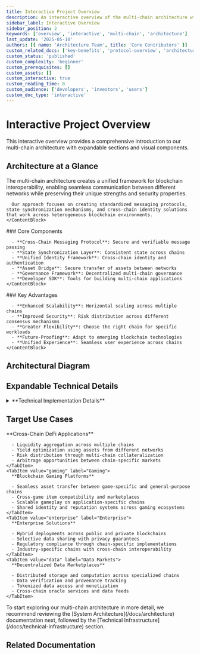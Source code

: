 ```yaml
---
title: Interactive Project Overview
description: An interactive overview of the multi-chain architecture with expandable sections and visual components
sidebar_label: Interactive Overview
sidebar_position: 2
keywords: ['overview', 'interactive', 'multi-chain', 'architecture']
last_update: '2025-05-10'
authors: [{ name: 'Architecture Team', title: 'Core Contributors' }]
custom_related_docs: ['key-benefits', 'protocol-overview', 'architecture']
custom_status: 'published'
custom_complexity: 'beginner'
custom_prerequisites: []
custom_assets: []
custom_interactive: true
custom_reading_time: 8
custom_audience: ['developers', 'investors', 'users']
custom_doc_type: 'interactive'
---
```



# Interactive Project Overview

This interactive overview provides a comprehensive introduction to our multi-chain architecture with expandable sections and visual components.

## Architecture at a Glance

<Tabs>
  <TabItem value="overview" label="Overview" default>
    <ContentBlock>
      The multi-chain architecture creates a unified framework for blockchain interoperability, enabling seamless communication between different networks while preserving their unique strengths and security properties.
      
      Our approach focuses on creating standardized messaging protocols, state synchronization mechanisms, and cross-chain identity solutions that work across heterogeneous blockchain environments.
    </ContentBlock>
  </TabItem>
  <TabItem value="components" label="Key Components">
    <ContentBlock>
      ### Core Components
      
      - **Cross-Chain Messaging Protocol**: Secure and verifiable message passing
      - **State Synchronization Layer**: Consistent state across chains
      - **Unified Identity Framework**: Cross-chain identity and authentication
      - **Asset Bridge**: Secure transfer of assets between networks
      - **Governance Framework**: Decentralized multi-chain governance
      - **Developer SDK**: Tools for building multi-chain applications
    </ContentBlock>
  </TabItem>
  <TabItem value="benefits" label="Benefits">
    <ContentBlock>
      ### Key Advantages
      
      - **Enhanced Scalability**: Horizontal scaling across multiple chains
      - **Improved Security**: Risk distribution across different consensus mechanisms
      - **Greater Flexibility**: Choose the right chain for specific workloads
      - **Future-Proofing**: Adapt to emerging blockchain technologies
      - **Unified Experience**: Seamless user experience across chains
    </ContentBlock>
  </TabItem>
</Tabs>

## Architectural Diagram

<DiagramBlock
  title="Multi-Chain Architecture Overview"
  description="High-level view of the multi-chain architecture components and their interactions"
  imageSrc="/diagrams/network-topology.png"
  imageAlt="Multi-chain architecture diagram showing interconnected blockchain networks"
  caption="The multi-chain architecture connects diverse blockchain networks through standardized protocols and bridges."
/>

## Expandable Technical Details

<details>
  <summary>**Technical Implementation Details**</summary>
  <div>
    <ContentBlock>
      ### Protocol Specifications
      
      The cross-chain messaging protocol uses a combination of:
      
      1. **Merkle proofs** for verifiable state transitions
      2. **Threshold signatures** for validator consensus
      3. **Optimistic verification** for scalable operation
      4. **Zero-knowledge proofs** for privacy-preserving operations
      
      ### Security Considerations
      
      - Each cross-chain message includes cryptographic proofs of validity
      - Validators operate across multiple chains to verify message authenticity
      - Economic incentives align validator behavior with network security
      - Timelocks and challenge periods prevent fraudulent state transitions
    </ContentBlock>
  </div>
</details>

## Target Use Cases

<InteractiveBlock title="Explore Use Cases">
  <Tabs>
    <TabItem value="defi" label="DeFi" default>
      **Cross-Chain DeFi Applications**
      
      - Liquidity aggregation across multiple chains
      - Yield optimization using assets from different networks
      - Risk distribution through multi-chain collateralization
      - Arbitrage opportunities between chain-specific markets
    </TabItem>
    <TabItem value="gaming" label="Gaming">
      **Blockchain Gaming Platforms**
      
      - Seamless asset transfer between game-specific and general-purpose chains
      - Cross-game item compatibility and marketplaces
      - Scalable gameplay on application-specific chains
      - Shared identity and reputation systems across gaming ecosystems
    </TabItem>
    <TabItem value="enterprise" label="Enterprise">
      **Enterprise Solutions**
      
      - Hybrid deployments across public and private blockchains
      - Selective data sharing with privacy guarantees
      - Regulatory compliance through chain-specific implementations
      - Industry-specific chains with cross-chain interoperability
    </TabItem>
    <TabItem value="data" label="Data Markets">
      **Decentralized Data Marketplaces**
      
      - Distributed storage and computation across specialized chains
      - Data verification and provenance tracking
      - Tokenized data access and monetization
      - Cross-chain oracle services and data feeds
    </TabItem>
  </Tabs>
</InteractiveBlock>

<Admonition type="tip" title="Getting Started">
  To start exploring our multi-chain architecture in more detail, we recommend reviewing the [System Architecture](/docs/architecture) documentation next, followed by the [Technical Infrastructure](/docs/technical-infrastructure) section.
</Admonition>

## Related Documentation

<div className="grid grid-cols-1 md:grid-cols-2 gap-4 mt-8">
  <DocCard
    title="Key Benefits"
    description="Explore the advantages of adopting our multi-chain architecture."
    to="/docs/benefits"
  />
  <DocCard
    title="Protocol Overview"
    description="Technical details of the protocol implementation."
    to="/docs/protocol"
  />
  <DocCard
    title="System Architecture"
    description="Detailed architecture diagrams and component explanations."
    to="/docs/architecture"
  />
  <DocCard
    title="Implementation Roadmap"
    description="Timeline and milestones for the project implementation."
    to="/docs/roadmap"
  />
</div>
